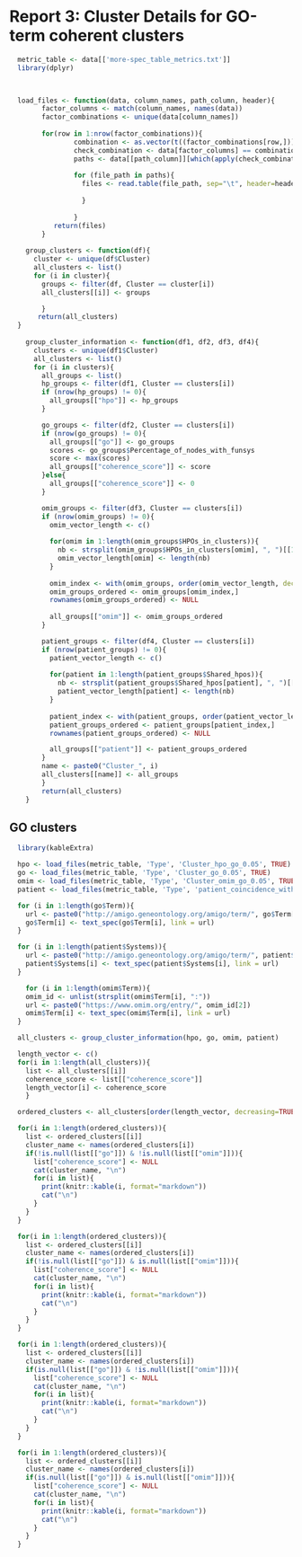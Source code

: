 # Report 3: Cluster Details for GO-term coherent clusters
  
```r
  metric_table <- data[['more-spec_table_metrics.txt']]
  library(dplyr)
  


  load_files <- function(data, column_names, path_column, header){
        factor_columns <- match(column_names, names(data))
        factor_combinations <- unique(data[column_names])
        
        for(row in 1:nrow(factor_combinations)){
                combination <- as.vector(t((factor_combinations[row,]))) #extract row AND convert to vector
                check_combination <- data[factor_columns] == combination[col(data[factor_columns])]
                paths <- data[[path_column]][which(apply(check_combination, 1, sum) == length(combination))]
                
                for (file_path in paths){
                  files <- read.table(file_path, sep="\t", header=header, quote="", stringsAsFactors = FALSE)
                    
                  }
                
                }
           return(files)     
        }
    
    group_clusters <- function(df){
      cluster <- unique(df$Cluster)
      all_clusters <- list()
      for (i in cluster){
        groups <- filter(df, Cluster == cluster[i])
        all_clusters[[i]] <- groups

        }
       return(all_clusters)
  }
   
    group_cluster_information <- function(df1, df2, df3, df4){
      clusters <- unique(df1$Cluster)
      all_clusters <- list()
      for (i in clusters){
        all_groups <- list()
        hp_groups <- filter(df1, Cluster == clusters[i])
        if (nrow(hp_groups) != 0){
          all_groups[["hpo"]] <- hp_groups
        }

        go_groups <- filter(df2, Cluster == clusters[i])
        if (nrow(go_groups) != 0){
          all_groups[["go"]] <- go_groups
          scores <- go_groups$Percentage_of_nodes_with_funsys
          score <- max(scores)
          all_groups[["coherence_score"]] <- score
        }else{
          all_groups[["coherence_score"]] <- 0
        }

        omim_groups <- filter(df3, Cluster == clusters[i])
        if (nrow(omim_groups) != 0){
          omim_vector_length <- c()
          
          for(omim in 1:length(omim_groups$HPOs_in_clusters)){
            nb <- strsplit(omim_groups$HPOs_in_clusters[omim], ", ")[[1]]
            omim_vector_length[omim] <- length(nb)
          }
          
          omim_index <- with(omim_groups, order(omim_vector_length, decreasing = TRUE))
          omim_groups_ordered <- omim_groups[omim_index,]
          rownames(omim_groups_ordered) <- NULL
          
          all_groups[["omim"]] <- omim_groups_ordered
        }

        patient_groups <- filter(df4, Cluster == clusters[i])
        if (nrow(patient_groups) != 0){
          patient_vector_length <- c()
          
          for(patient in 1:length(patient_groups$Shared_hpos)){
            nb <- strsplit(patient_groups$Shared_hpos[patient], ", ")[[1]]
            patient_vector_length[patient] <- length(nb)
          }
          
          patient_index <- with(patient_groups, order(patient_vector_length, decreasing = TRUE))
          patient_groups_ordered <- patient_groups[patient_index,]
          rownames(patient_groups_ordered) <- NULL

          all_groups[["patient"]] <- patient_groups_ordered
        }
        name <- paste0("Cluster_", i)
        all_clusters[[name]] <- all_groups 
        }
        return(all_clusters)  
    }

```


## GO clusters

```r
  library(kableExtra)

  hpo <- load_files(metric_table, 'Type', 'Cluster_hpo_go_0.05', TRUE)
  go <- load_files(metric_table, 'Type', 'Cluster_go_0.05', TRUE)
  omim <- load_files(metric_table, 'Type', 'Cluster_omim_go_0.05', TRUE)
  patient <- load_files(metric_table, 'Type', 'patient_coincidence_with_clusters_and_gene_systems_go_0.05', TRUE)

  for (i in 1:length(go$Term)){
    url <- paste0("http://amigo.geneontology.org/amigo/term/", go$Term[i])
    go$Term[i] <- text_spec(go$Term[i], link = url)
  }

  for (i in 1:length(patient$Systems)){
    url <- paste0("http://amigo.geneontology.org/amigo/term/", patient$Systems[i])
    patient$Systems[i] <- text_spec(patient$Systems[i], link = url)
  }

    for (i in 1:length(omim$Term)){
    omim_id <- unlist(strsplit(omim$Term[i], ":"))
    url <- paste0("https://www.omim.org/entry/", omim_id[2])
    omim$Term[i] <- text_spec(omim$Term[i], link = url)
  }

  all_clusters <- group_cluster_information(hpo, go, omim, patient)

  length_vector <- c()
  for(i in 1:length(all_clusters)){
    list <- all_clusters[[i]]
    coherence_score <- list[["coherence_score"]]
    length_vector[i] <- coherence_score
    }

  ordered_clusters <- all_clusters[order(length_vector, decreasing=TRUE)]  

  for(i in 1:length(ordered_clusters)){
    list <- ordered_clusters[[i]]
    cluster_name <- names(ordered_clusters[i])
    if(!is.null(list[["go"]]) & !is.null(list[["omim"]])){
      list["coherence_score"] <- NULL
      cat(cluster_name, "\n")
      for(i in list){
        print(knitr::kable(i, format="markdown"))
        cat("\n")
      }
    }
  }

  for(i in 1:length(ordered_clusters)){
    list <- ordered_clusters[[i]]
    cluster_name <- names(ordered_clusters[i])
    if(!is.null(list[["go"]]) & is.null(list[["omim"]])){
      list["coherence_score"] <- NULL
      cat(cluster_name, "\n")
      for(i in list){
        print(knitr::kable(i, format="markdown"))
        cat("\n")
      }
    }
  }

  for(i in 1:length(ordered_clusters)){
    list <- ordered_clusters[[i]]
    cluster_name <- names(ordered_clusters[i])
    if(is.null(list[["go"]]) & !is.null(list[["omim"]])){
      list["coherence_score"] <- NULL
      cat(cluster_name, "\n")
      for(i in list){
        print(knitr::kable(i, format="markdown"))
        cat("\n")
      }
    }
  }

  for(i in 1:length(ordered_clusters)){
    list <- ordered_clusters[[i]]
    cluster_name <- names(ordered_clusters[i])
    if(is.null(list[["go"]]) & is.null(list[["omim"]])){
      list["coherence_score"] <- NULL
      cat(cluster_name, "\n")
      for(i in list){
        print(knitr::kable(i, format="markdown"))
        cat("\n")
      }
    }
  }

```